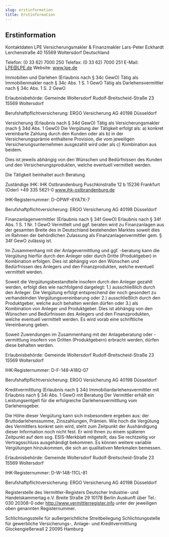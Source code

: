 ```yaml
---
slug: erstinformation
title: Erstinformation
---
```


## Erstinformation

Kontaktdaten
LPE Versicherungsmakler & Finanzmakler
Lars-Peter Eckhardt
Lerchenstraße 40
15569 Woltersdorf
Deutschland

Telefon: (0 33 62) 7000 250
Telefax: (0 33 62) 7000 251
E-Mail: LPE@LPE.de
Website: www.lpe.de

Immobilien und Darlehen (Erlaubnis nach § 34c GewO)
Tätig als Immobilienmakler nach § 34c Abs. 1 S. 1 GewO
Tätig als Darlehensvermittler nach § 34c Abs. 1 S. 2 GewO

Erlaubnisbehörde:
Gemeinde Woltersdorf
Rudolf-Breitscheid-Straße 23
15569 Woltersdorf

Berufshaftpflichtversicherung:
ERGO Versicherung AG
40198 Düsseldorf

Versicherung (Erlaubnis nach § 34d GewO)
Tätig als Versicherungsmakler (nach § 34d Abs. 1 GewO)
Die Vergütung der Tätigkeit erfolgt als:
a) konkret vereinbarte Zahlung durch den Kunden oder als
b) in der Versicherungsprämie enthaltene Provision, die vom jeweiligen Versicherungsunternehmen ausgezahlt wird oder als
c) Kombination aus beidem.

Dies ist jeweils abhängig von den Wünschen und Bedürfnissen des Kunden und den Versicherungsprodukten, welche eventuell vermittelt werden.

Die Tätigkeit beinhaltet auch Beratung.

Zuständige IHK:
IHK Ostbrandenburg
Puschkinstraße 12 b
15236 Frankfurt (Oder)
+49 335 5621-0
www.ihk-ostbrandenburg.de

IHK-Registernummer: D-OPWF-6YA7X-7

Berufshaftpflichtversicherung:
ERGO Versicherung AG
40198 Düsseldorf

Finanzanlagenvermittler (Erlaubnis nach § 34f GewO)
Erlaubnis nach § 34f Abs. 1 S. 1 Nr. 1 GewO
Vermittelt und ggf. beraten wird zu Finanzanlagen aus der gesamten Breite des in Deutschland bestehenden Marktes soweit dies im Rahmen der behördlichen Zulassung als Finanzanlagenvermittler gem. § 34f GewO zulässig ist.

Im Zusammenhang mit der Anlagevermittlung und ggf. -beratung kann die Vergütung hierfür durch den Anleger oder durch Dritte (Produktgeber) in Kombination erfolgen. Dies ist abhängig von den Wünschen und Bedürfnissen des Anlegers und den Finanzprodukten, welche eventuell vermittelt werden.

Soweit die Vergütungsbestandteile insofern durch den Anleger gezahlt werden, erfolgt dies wie nachfolgend dargelegt:
1.) ausschließlich durch den Anleger. Die Vergütung erfolgt entsprechend der noch gesondert zu verhandelnden Vergütungsvereinbarung oder 2.) ausschließlich durch den Produktgeber, welche auch behalten werden dürfen oder 3.) als Kombination von Anleger und Produktgeber. Dies ist abhängig von den Wünschen und Bedürfnissen des Anlegers und den Finanzprodukten, welche eventuell vermittelt werden. Es wird vorab eine schriftliche Vereinbarung geben.

Soweit Zuwendungen im Zusammenhang mit der Anlageberatung oder -vermittlung insofern von Dritten (Produktgebern) erbracht werden, dürfen diese behalten werden.

Erlaubnisbehörde:
Gemeinde Woltersdorf
Rudolf-Breitscheid-Straße 23
15569 Woltersdorf

IHK-Registernummer: D-F-148-A18Q-07

Berufshaftpflichtversicherung:
ERGO Versicherung AG
40198 Düsseldorf

Kreditvermittlung (Erlaubnis nach § 34i)
Immobiliardarlehensvermittler mit Erlaubnis nach § 34i Abs. 1 GewO mit Beratung
Der Vermittler erhält ein Leistungsentgelt für die erfolgreiche Darlehensvermittlung vom Darlehensgeber.

Die Höhe dieser Vergütung kann sich insbesondere ergeben aus: der Bruttodarlehenssumme, Zinszahlungen, Prämien. Wie hoch die Vergütung des Vermittlers konkret sein wird, steht zum Zeitpunkt der Aushändigung dieser Information noch nicht fest. Er wird Ihnen zu einem späteren Zeitpunkt auf dem sog. ESIS-Merkblatt mitgeteilt, das Sie rechtzeitig vor Vertragsschluss ausgehändigt bekommen. Es können weitere variable Vergütungen hinzukommen, die sich an qualitativen Merkmalen bemessen.

Erlaubnisbehörde:
Gemeinde Woltersdorf
Rudolf-Breitscheid-Straße 23
15569 Woltersdorf

IHK-Registernummer: D-W-148-11CL-81

Berufshaftpflichtversicherung:
ERGO Versicherung AG
40198 Düsseldorf

Registerstelle des Vermittler-Registers
Deutscher Industrie- und Handelskammertag e.V.
Breite Straße 29
10178 Berlin
Auskunft über Tel.: 030 20308-0 oder http://www.vermittlerregister.info unter der jeweiligen oben genannten Registernummer.

Schlichtungsstelle für außergerichtliche Streitbeilegung
Schlichtungsstelle für gewerbliche Versicherungs-, Anlage- und Kreditvermittlung
Glockengießerwall 2
20095 Hamburg
